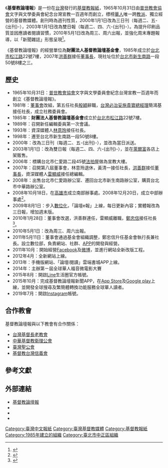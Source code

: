 {{Infobox Newspaper
|name = 基督教論壇報<br>Chinese Christian Tribune
|image = 
|type = 
|format = 
|owners = 基督教論壇基金會
|publisher = 基督教論壇基金會
|founder = [[普世教會協會|普世教會協會]]
|foundation = 1965年10月31日
|political = 
|language = [[正體中文|正體中文]]
|price = [[新台幣|新台幣]]
|headquarters = {{ROC-TW}}
|circulation = 
|website = 
}}
《'''基督教論壇報'''》是一份在[[台灣|台灣]]發行的[[基督教|基督教]][[報紙|報紙]]，1965年10月31日由[[普世教會協會|普世教會協會]]文字與文學委員會紀念台灣宣教一百週年而創立，標榜[[華人|華人]]唯一跨[[基督教派系|教派]]、獨立經營的基督教媒體。創刊時為週刊性質，2000年1月1日改為三日刊（每週二、五-{出刊}-），2003年1月1日改為雙日報（每週二、四、六-{出刊}-）。為提升印刷品質並因應讀者閱讀習慣，2010年5月1日改為周三、周六出報，並強化周末專題報導，以「新聞雜誌」形態呈現<ref>{{Cite web |url=http://www.ct.org.tw/%E9%97%9C%E6%96%BC%E6%88%91%E5%80%91-2 |title=關於我們 基督教論壇報 |accessdate=2016-12-28 |archive-date=2017-01-25 |archive-url=https://web.archive.org/web/20170125215016/http://www.ct.org.tw/%E9%97%9C%E6%96%BC%E6%88%91%E5%80%91-2 |dead-url=no }}</ref>。

《基督教論壇報》的經營單位為'''財團法人基督教論壇基金會'''，1985年成立於[[台北市|台北市]][[松江路|松江路]]22號7樓，2007年[[洪善群|洪善群]]接任[[董事長|董事長]]，現社址位於[[台北市|台北市]][[新生南路|新生南路]]一段50號8樓之三。

==歷史==
* 1965年10月31日：[[普世教會協會|普世教會協會]]文字與文學委員會紀念台灣宣教一百週年而創立《基督教論壇報》。
* 1981年：[[董事會|董事會]]改組，第五任社長[[殷穎|殷穎]]辭職，[[百时美施贵宝|台灣必治妥施貴寶]][[總經理|總經理]]簡鴻基接任社長，成立社務委員會。
* 1985年：'''財團法人基督教論壇基金會'''成立於[[台北市|台北市]][[松江路|松江路]]22號7樓。
* 1989年：召開新任編輯委員第一次會議。
* 1993年：資深媒體人[[林意玲|林意玲]]接任社長。
* 1998年：遷至台北市新生南路一段50號8樓。
* 2000年：改為三日刊（每週二、五-{出刊}-），並改為當日派送。
* 2003年1月1日：改為雙日報（每週二、四、六-{出刊}-），並在[[萊爾富|萊爾富]]各店上架販售。
* 2006年：標購台北市仁愛路二段45號[[法拍屋|法拍屋]]做為宣教大樓。
* 2007年：召開第八屆董事會，林意玲退休，黃清一接任社長，[[洪善群|洪善群]]接任[[董事長|董事長]]，資深媒體人[[雷顯威|雷顯威]]接任總編輯。
* 2008年：出售台北市仁愛路辦公室、遷回台北市新生南路辦公室，購買台北市中華路辦公室。
* 2008年10月18日，在[[高雄市|高雄市]]成立南部辦事處。2008年12月20日，成立中部辦事處<ref>{{Cite web|url=https://www.ct.org.tw/1217768|author=梁敬彥|language=zh-tw|title=本報中部辦事處 今揭幕|work=|publisher=基督教論壇報|date=2008-12-20|accessdate=2020-01-22|archive-date=2020-12-13|archive-url=https://web.archive.org/web/20201213185013/https://www.ct.org.tw/1217768|dead-url=no}}</ref>。
* 2009年8月1日：步入[[數位化|數位化]]，「論壇e報」上線，每日更新內容；實體報改為三日報，增加週末版。
* 2010年1月28日：董事會改選，洪善群連任，雷顯威離職，[[鄭忠信|鄭忠信]]接任社長<ref>{{Cite web|url=https://www.taiwanbible.com/web/news/template/news.jsp?ID=1772|author=基督教論壇報|language=zh-tw|title=基督教論壇報董事會改選 洪善群連任董事長 鄭忠信新任社長|work=|publisher=台灣聖經網|date=2010-02-03|accessdate=2020-01-22|archive-date=2020-09-18|archive-url=https://web.archive.org/web/20200918200812/https://www.taiwanbible.com/web/news/template/news.jsp?ID=1772|dead-url=no}}</ref>。
* 2010年5月1日：改為周三、周六出報。
* 2011年5月11日：董事會通過基金會組織調整，鄭忠信升任基金會執行長兼社長。設立數位部，負責網站、社群、[[APP|APP]]的開發與經營。
* 2011年10月：開始經營[[Facebook|Facebook]]及[[微博|微博]]，並進行網站全新改版工程。
* 2012年4月：全新網站上線。
* 2013年：手機版網站、「論壇i閱讀」雲端書城APP上線。
* 2014年：主辦第ㄧ屆全球華人福音微電影大賽
* 2015年8月：開啟[[Line|Line]]生活圈官方帳號。
* 2015年10月：完成基督教論壇報新聞APP，在[[App_Store_(iOS)|App Store]]及[[Google_play|Google play]]上線，並開發全球搜尋及繁簡體轉換功能服務全球華人讀者。
* 2019年7月：開啟[[Instagram|Instagram]]帳號。

==合作教會==
基督教論壇報與以下教會有合作關係：
* [[台灣基督長老教會|台灣基督長老教會]]
* [[中華基督教衛理公會|中華基督教衛理公會]]
* [[臺灣聖公會|臺灣聖公會]]
* [[基督教台灣信義會|基督教台灣信義會]]

==參考文獻==
{{reflist}}

==外部連結==
*[http://www.ct.org.tw/ 基督教論壇報] {{Wayback|url=http://www.ct.org.tw/ |date=20110308210748 }}
*{{facebook|ctnewsfans}}
*{{Instagram|chinese_christian_tribune}}
*{{weibo|3172701337}}

{{Taiwan Newspaper}}

[[Category:臺灣中文報紙|Category:臺灣中文報紙]]
[[Category:臺灣基督教媒體|Category:臺灣基督教媒體]]
[[Category:基督教報紙|Category:基督教報紙]]
[[Category:1985年建立的組織|Category:1985年建立的組織]]
[[Category:臺北市中正區組織|Category:臺北市中正區組織]]